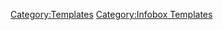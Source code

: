{{infobox
|heading={{{heading|}}}
|content=<table style="background-color:transparent; width:100%;">
<tr style="vertical-align:top;"><td style="white-space:nowrap;">'''Developer(s)'''</td><td>{{{developer|''unknown''}}}</td></tr>
<tr style="vertical-align:top;"><td style="white-space:nowrap;">'''Current version'''</td><td>{{{version|''unknown''}}}</td></tr>
<tr style="vertical-align:top;"><td style="white-space:nowrap;">'''Operating system'''</td><td>{{{os|''unknown''}}}</td></tr>
<tr style="vertical-align:top;"><td style="white-space:nowrap;">'''Available in'''</td><td>{{{lang|''unknown''}}}</td></tr>
<tr style="vertical-align:top;"><td style="white-space:nowrap;">'''Type'''</td><td>{{{type|''unknown''}}}</td></tr>
<tr style="vertical-align:top;"><td style="white-space:nowrap;">'''License'''</td><td>{{{license|''unknown''}}}</td></tr>
<tr style="vertical-align:top;"><td style="white-space:nowrap;">'''Website'''</td><td>{{{web|''unknown''}}}</td></tr>
</table>}}<noinclude>
{{documentation|content=This {{tl|infobox}} template is used as short overview for software-related articles.

==Usage==
 <nowiki>{{infobox/software
|heading=
|developer=
|version=
|os=
|lang=
|type=
|license=
|web=
}}</nowiki>

Each field is optional and can be left out. Left out fields default to ''unknown'', except heading, which defaults to nothing.
;heading
:Intended for placing a screen-shot of the software, optionally with some sort of description.<br><pre>[[Image:example-oobe.png|250px]]<br>Example out of the box after basic configuration.</pre>
;developer
:Developer or developing organization, as given in the software's version information. If there is no version information, attribution on the software's homepage should be used. If the developer is ambiguous or none of the above sources exists, the field should be omitted.<br><pre>Examplesoft</pre>
;version
:Latest stable version of the software and optionally latest development version, if and only if the development is slow or no longer progresses (to avoid the article be required to be updated often). If there is no stable version, development version should be given, regardless of development speed at the cost of inaccuracy. Either version should also be given with a release date, if known.<br><pre>1.2.3.4 / June 24, 2009</pre>
;os
:Operating system(s), on which the software is officially intended to run without the use of any emulation (WINE is considered emulation in this case).<br><pre>Windows 2000/XP/Vista/7, BeOS, Haiku</pre>
;lang
:All languages this software is available in. If the amount of supported languages exceeds four, "Multiple (''amount'')" should be used instead.<br><pre>English, French, Japanese</pre>
;type
:General type of the software. The type should be kept consistent between software infoboxes of articles of the same kind. Currently used are: ''Patch Client'' and ''Map Editor''.<br><pre>Patch Client</pre>
;license
:The license, under which the software was released. If not known, it should be determined, if source is being distributed (open source) or not (closed source). The latter should be assumed, when there is no information at all.<br><pre>GPL 2 (open source)</pre><pre>unknown (closed source)</pre>
;web
:The official homepage of the software. If the link is no longer valid, but no alternative location is known, the original link should be kept, and marked as {{tl|dead link}}.<br><pre>http://exampleweb.com/</pre>
}}

[[Category:Templates]]
[[Category:Infobox Templates]]
</noinclude>